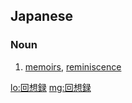 ==Japanese==
{{ja-kanjitab|かい|そう|ろく|yomi=on}}

===Noun===
{{ja-noun|かいそうろく}}

# [[memoirs]], [[reminiscence]]

[[lo:回想録]]
[[mg:回想録]]